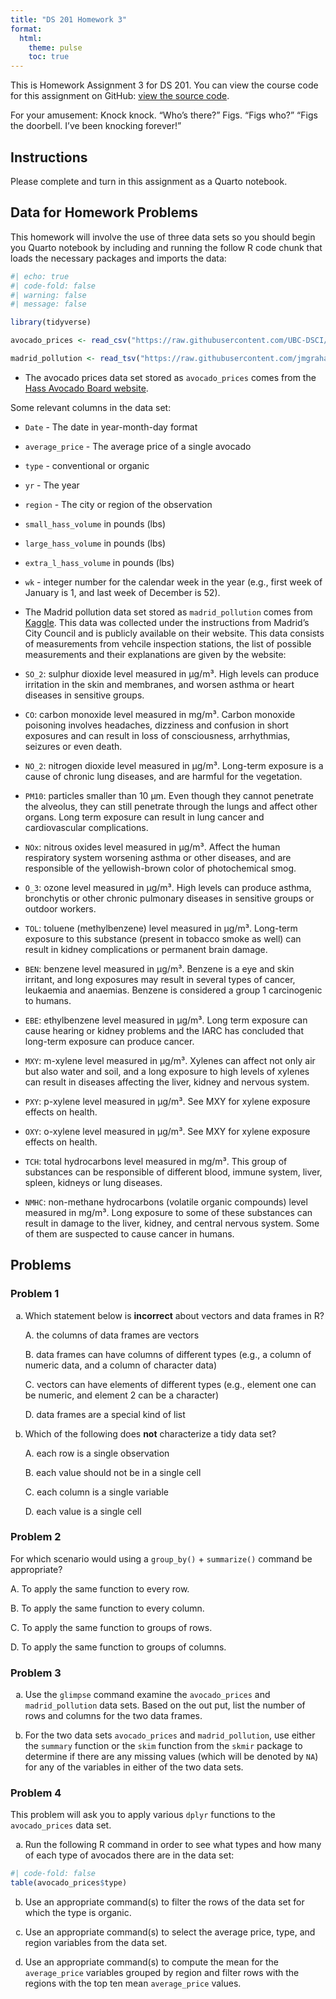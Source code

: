 ```yaml
---
title: "DS 201 Homework 3"
format: 
  html:
    theme: pulse 
    toc: true 
---
```


This is Homework Assignment 3 for DS 201. You can view the course code for this assignment on GitHub: [view the source code](https://github.com/jmgraham30/ds_201_assignments/blob/main/homework_02/index.qmd).

For your amusement: Knock knock. "Who's there?" Figs. "Figs who?" "Figs the doorbell. I've been knocking forever!"

## Instructions

Please complete and turn in this assignment as a Quarto notebook. 

## Data for Homework Problems

This homework will involve the use of three data sets so you should begin you Quarto notebook by including and running the follow R code chunk that loads the necessary packages and imports the data:

```r
#| echo: true
#| code-fold: false
#| warning: false
#| message: false

library(tidyverse)

avocado_prices <- read_csv("https://raw.githubusercontent.com/UBC-DSCI/data-science-a-first-intro-worksheets/main/worksheet_wrangling/data/avocado_prices.csv")

madrid_pollution <- read_tsv("https://raw.githubusercontent.com/jmgraham30/data-science-a-first-intro-worksheets/main/worksheet_wrangling/data/madrid_pollution.csv")
```

* The avocado prices data set stored as `avocado_prices` comes from the [Hass Avocado Board website](http://www.hassavocadoboard.com/).

Some relevant columns in the data set:

- `Date` - The date in year-month-day format
- `average_price` - The average price of a single avocado
- `type` - conventional or organic
- `yr` - The year
- `region` - The city or region of the observation
- `small_hass_volume` in pounds (lbs)	
- `large_hass_volume` in pounds (lbs)		
- `extra_l_hass_volume`	in pounds (lbs)	
- `wk` - integer number for the calendar week in the year (e.g., first week of January is 1, and last week of December is 52).

* The Madrid pollution data set stored as `madrid_pollution` comes from [Kaggle](https://www.kaggle.com/decide-soluciones/air-quality-madrid). This data was collected under the instructions from Madrid's City Council and is publicly available on their website. This data consists of measurements from vehcile inspection stations, the list of possible measurements and their explanations are given by the website:

- `SO_2`: sulphur dioxide level measured in μg/m³. High levels can produce irritation in the skin and membranes, and worsen asthma or heart diseases in sensitive groups.
- `CO`: carbon monoxide level measured in mg/m³. Carbon monoxide poisoning involves headaches, dizziness and confusion in short exposures and can result in loss of consciousness, arrhythmias, seizures or even death.
- `NO_2`: nitrogen dioxide level measured in μg/m³. Long-term exposure is a cause of chronic lung diseases, and are harmful for the vegetation.
- `PM10`: particles smaller than 10 μm. Even though they cannot penetrate the alveolus, they can still penetrate through the lungs and affect other organs. Long term exposure can result in lung cancer and cardiovascular complications.
- `NOx`: nitrous oxides level measured in μg/m³. Affect the human respiratory system worsening asthma or other diseases, and are responsible of the yellowish-brown color of photochemical smog.
- `O_3`: ozone level measured in μg/m³. High levels can produce asthma, bronchytis or other chronic pulmonary diseases in sensitive groups or outdoor workers.
- `TOL`: toluene (methylbenzene) level measured in μg/m³. Long-term exposure to this substance (present in tobacco smoke as well) can result in kidney complications or permanent brain damage.
- `BEN`: benzene level measured in μg/m³. Benzene is a eye and skin irritant, and long exposures may result in several types of cancer, leukaemia and anaemias. Benzene is considered a group 1 carcinogenic to humans.
- `EBE`: ethylbenzene level measured in μg/m³. Long term exposure can cause hearing or kidney problems and the IARC has concluded that long-term exposure can produce cancer.
- `MXY`: m-xylene level measured in μg/m³. Xylenes can affect not only air but also water and soil, and a long exposure to high levels of xylenes can result in diseases affecting the liver, kidney and nervous system.
- `PXY`: p-xylene level measured in μg/m³. See MXY for xylene exposure effects on health.
- `OXY`: o-xylene level measured in μg/m³. See MXY for xylene exposure effects on health.
- `TCH`: total hydrocarbons level measured in mg/m³. This group of substances can be responsible of different blood, immune system, liver, spleen, kidneys or lung diseases.
- `NMHC`: non-methane hydrocarbons (volatile organic compounds) level measured in mg/m³. Long exposure to some of these substances can result in damage to the liver, kidney, and central nervous system. Some of them are suspected to cause cancer in humans.

## Problems

### Problem 1


a.  Which statement below is **incorrect** about vectors and data frames in R?

    A. the columns of data frames are vectors

    B. data frames can have columns of different types (e.g., a column of numeric data, and a column of character data)

    C. vectors can have elements of different types (e.g., element one can be numeric, and element 2 can be a character)

    D. data frames are a special kind of list
    
b. Which of the following does **not** characterize a tidy data set?

    A. each row is a single observation

    B. each value should not be in a single cell

    C. each column is a single variable

    D. each value is a single cell
    
### Problem 2

For which scenario would using a `group_by()` + `summarize()` command be appropriate?

  A. To apply the same function to every row. 

  B. To apply the same function to every column.

  C. To apply the same function to groups of rows. 

  D. To apply the same function to groups of columns.


### Problem 3

a. Use the `glimpse` command examine the `avocado_prices` and `madrid_pollution` data sets. Based on the out put, list the number of rows and columns for the two data frames. 

b. For the two data sets `avocado_prices` and `madrid_pollution`, use either the `summary` function or the `skim` function from the `skmir` package to determine if there are any missing values (which will be denoted by `NA`) for any of the variables in either of the two data sets. 


### Problem 4

This problem will ask you to apply various `dplyr` functions to the `avocado_prices` data set. 

a. Run the following R command in order to see what types and how many of each type of avocados there are in the data set:

```r
#| code-fold: false
table(avocado_prices$type)
```

b. Use an appropriate command(s) to filter the rows of the data set for which the type is organic. 


c. Use an appropriate command(s) to select the average price, type, and region variables from the data set. 


d. Use an appropriate command(s) to compute the mean for the `average_price` variables grouped by region and filter rows with the regions with the top ten mean `average_price` values.


